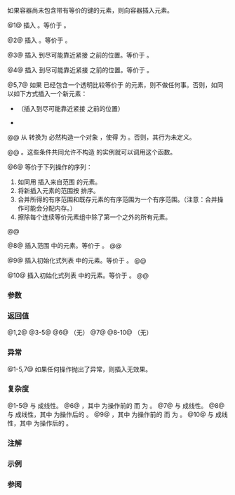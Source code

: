 {{cpp/container/flat_set/title|insert}}
{{cpp/container/flat_set/navbar}}
{{dcl begin}}
{{dcl|num=1|since=c++23|
std::pair&lt;iterator, bool&gt; insert( const value_type&amp; value );
}}
{{dcl|num=2|since=c++23|
std::pair&lt;iterator, bool&gt; insert( value_type&amp;&amp; value );
}}
{{dcl|num=3|since=c++23|
iterator insert( const_iterator pos, const value_type&amp; value );
}}
{{dcl|num=4|since=c++23|
iterator insert( const_iterator pos, value_type&amp;&amp; value );
}}
{{dcl|num=5|since=c++23|
template&lt; class K &gt;
iterator insert( const_iterator pos, K&amp;&amp; x );
}}
{{dcl|num=6|since=c++23|
template&lt; class InputIt &gt;
void insert( InputIt first, InputIt last );
}}
{{dcl|num=7|since=c++23|
template&lt; class K &gt;
std::pair&lt;iterator, bool&gt; insert( K&amp;&amp; x );
}}
{{dcl|num=8|since=c++23|
template&lt; class InputIt &gt;
void insert( std::sorted_unique_t, InputIt first, InputIt last );
}}
{{dcl|num=9|since=c++23|
void insert( std::initializer_list&lt;key_type&gt; ilist );
}}
{{dcl|num=10|since=c++23|
void insert( std::sorted_unique_t s, std::initializer_list&lt;key_type&gt; ilist );
}}
{{dcl end}}

如果容器尚未包含带有等价的键的元素，则向容器插入元素。

@1@ 插入 {{c|value}}。等价于 {{c|return emplace(value);}}。

@2@ 插入 {{c|value}}。等价于 {{c|return emplace(std::move(value));}}。

@3@ 插入 {{c|value}} 到尽可能靠近紧接 {{c|pos}} 之前的位置。等价于 {{c|return emplace_hint(pos, value);}}。

@4@ 插入 {{c|value}} 到尽可能靠近紧接 {{c|pos}} 之前的位置。等价于 {{c|return emplace_hint(pos, std::move(value));}}。

@5,7@ 如果 {{c|*this}} 已经包含一个透明比较等价于 {{c|x}} 的元素，则不做任何事。否则，如同以如下方式插入一个新元素：
* {{v|5}} {{c|emplace(pos, std::forward&lt;K&gt;(x))}}（插入到尽可能靠近紧接 {{c|pos}} 之前的位置）
* {{v|7}} {{c|emplace(std::forward&lt;K&gt;(x))}}

@@ 从 {{c|x}} 转换为 {{rlpt|/#成员类型|key_type}} 必然构造一个对象 {{c|u}}，使得 {{c|1=find(k) == find(u)}} 为 {{c|true}}。否则，其行为未定义。

@@ {{cpp/enable if|
* 限定标识 {{c|Compare::is_transparent}} 有效并代表一个类型，并且
* {{c|std::is_constructible_v&lt;value_type, K&gt;}} 为 {{c|true}}
|plural=yes}}。这些条件共同允许不构造 {{tt|Key}} 的实例就可以调用这个函数。

@6@ 等价于下列操作的序列：
# 如同用 {{c|c.insert(c.end(), first, last);}} 插入来自范围 {{range|first|last}} 的元素。
# 将新插入元素的范围按 {{rlpi|/#成员对象|compare}} 排序。
# 合并所得的有序范围和既存元素的有序范围为一个有序范围。（注意：合并操作可能会分配内存。）
# 擦除每个连续等价元素组中除了第一个之外的所有元素。
@@ {{cpp/container/lwg2488-note}}

@8@ 插入范围 {{range|first|last}} 中的元素。等价于 {{c|insert(first, last);}}。
@@ {{cpp/container/lwg2488-note}}

@9@ 插入初始化式列表 {{c|ilist}} 中的元素。等价于 {{c|insert(ilist.begin(), ilist.end());}}。
@@ {{cpp/container/lwg2488-note}}

@10@ 插入初始化式列表 {{c|ilist}} 中的元素。等价于 {{c|insert(s, ilist.begin(), ilist.end());}}。
@@ {{cpp/container/lwg2488-note}}

{{cpp/container/note iterator invalidation|flat_set|insert}}

===参数===
{{par begin}}
{{par|pos|指向要在它之前插入新元素的位置的迭代器}}
{{par|value|要插入的元素值}}
{{par range|3=要插入的|range=源}}
{{par|ilist|要插入其中的值的初始化式列表}}
{{par|x|可以与键进行透明比较的任何类型的值}}
{{par|s|[[cpp/container/sorted_unique|消歧标签]]，指定输入序列（根据 {{rlpi|/#成员对象|compare}}）有序且只包含唯一元素}}
{{par hreq}}
{{par req named|InputIt|InputIterator}}
{{par end}}

===返回值===
@1,2@ {{cpp/container/return iterator pair||pair}}
@3-5@ {{cpp/container/return iterator pair}}
@6@ （无）
@7@ {{cpp/container/return iterator pair||pair}}
@8-10@ （无）

===异常===
@1-5,7@ 如果任何操作抛出了异常，则插入无效果。

{{todo|情况 6,8-10}}

===复杂度===
@1-5@ 与 {{rlpt|size|size()}} 成线性。
@6@ {{c|N + M·log(M)}}，其中 {{tt|N}} 为操作前的 {{rlpt|size|size()}} 而 {{tt|M}} 为 {{c|std::distance(first, last)}}。
@7@ 与 {{rlpt|size|size()}} 成线性。
@8@ 与 {{tt|N}} 成线性，其中 {{tt|N}} 为操作后的 {{rlpt|size|size()}}。
@9@ {{c|N + M·log(M)}}，其中 {{tt|N}} 为操作前的 {{rlpt|size|size()}} 而 {{tt|M}} 为 {{c|ilist.size()}}。
@10@ 与 {{tt|N}} 成线性，其中 {{tt|N}} 为操作后的 {{rlpt|size|size()}}。

{{todo|1=再查一下复杂度: 1-5, 7, 9, 10。查找为 log(N)，但底层容器的插入则平均为 N/2 =&gt; 线性。}}

===注解===
{{cpp/container/hinted insert note|3-5}}

===示例===
{{example
|code=
#include &lt;cassert&gt;
#include &lt;flat_set&gt;
#include &lt;iostream&gt;

int main()
{
    std::flat_set&lt;int&gt; set;

    auto result_1 = set.insert(3);
    assert(result_1.first != set.end()); // 这是有效迭代器
    assert(*result_1.first == 3);
    if (result_1.second)
        std::cout &lt;&lt; "插入完成\n";

    auto result_2 = set.insert(3);
    assert(result_2.first == result_1.first); // 同一个迭代器
    assert(*result_2.first == 3);
    if (!result_2.second)
        std::cout &lt;&lt; "未插入\n";
}
|output=
插入完成
未插入
}}

===参阅===
{{dsc begin}}
{{dsc inc|cpp/container/dsc emplace|flat_set}}
{{dsc inc|cpp/container/dsc emplace_hint|flat_set}}
{{dsc inc|cpp/iterator/dsc inserter}}
{{dsc end}}

{{langlinks|de|en|es|fr|it|ja|pt|ru}}